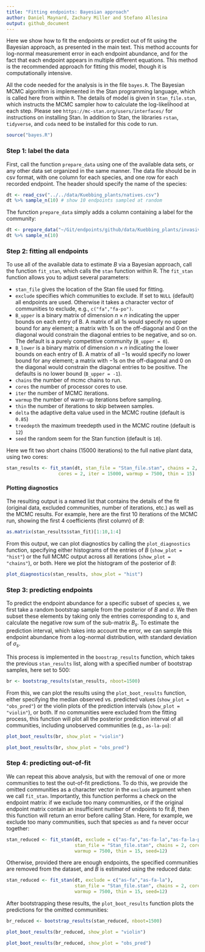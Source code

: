 ```yaml
---
title: "Fitting endpoints: Bayesian approach"
author: Daniel Maynard, Zachary Miller and Stefano Allesina
output: github_document
---
```



Here we show how to fit the endpoints or predict out of fit using the Bayesian approach, as presented in the main text. This method accounts for log-normal measurement error in each endpoint abundance, and for the fact that each endpoint appears in multiple different equations. This method is the recommended approach for fitting this model, though it is computationally intensive. 


All the code needed for the analysis is in the file `bayes.R`. The Bayesian MCMC algorithm is implemented in the Stan programming language, which is called here from within `R`. The details of model is given in `Stan_file.stan`, which instructs the MCMC sampler how to calculate the log-likelihood at each step. Please see `https://mc-stan.org/users/interfaces/` for instructions on installing Stan. In addition to Stan, the libraries `rstan`, `tidyverse`, and `coda` need to be installed for this code to run. 


```r
source("bayes.R")
```


### Step 1: label the data

First, call the function `prepare_data` using one of the available data sets, or any other data set organized in the same manner. The data file should be in csv format, with one column for each species, and one row for each recorded endpoint. The header should specify the name of the species:

```r
dt <- read_csv("../../data/Kuebbing_plants/natives.csv")
dt %>% sample_n(10) # show 10 endpoints sampled at random
```

The function `prepare_data` simply adds a column containing a label for the community:

```r
dt <- prepare_data("~/Git/endpoints/github/data/Kuebbing_plants/invasives.csv")
dt %>% sample_n(10)
```


### Step 2: fitting all endpoints

To use all of the available data to estimate $B$ via a Bayesian approach, call the function `fit_stan`, which calls the `stan` function within R. The `fit_stan` function allows you to adjust several parameters:


- `stan_file` gives the location of the Stan file used for fitting.
-  `exclude` specifies which communities to exclude. If set to `NULL` (default) all endpoints are used. Otherwise it takes a character vector of communities to exclude, e.g., `c("fa","fa-po")`.
- `B_upper` is a binary matrix of dimension $n\times n$ indicating the upper bounds on each entry of B. A matrix of all $1$s would specify no upper bound for any element; a matrix with $1$s on the off-diagonal and $0$ on the diagonal would constrain the diagonal entries to be negative, and so on. The default is a purely competitive community (`B_upper = 0`).
- `B_lower` is a binary matrix of dimension $n\times n$ indicating the lower bounds on each entry of B. A matrix of all $-1$s would specify no lower bound for any element; a matrix with $-1$s on the off-diagonal and $0$ on the diagonal would constrain the diagonal entries to be positive. The defaults is no lower bound (`B_upper = -1`).
- `chains` the number of mcmc chains to run.
- `cores` the number of processor cores to use.
- `iter` the number of MCMC iterations.
-  `warmup` the number of warm-up iterations before sampling.
- `thin` the number of iterations to skip between samples.
- `delta` the adaptive delta value used in the MCMC routine (default is `0.85`)
- `treedepth` the maximum treedepth used in the MCMC routine (default is `12`)
-  `seed` the random seem for the Stan function (default is `10`).
	
	
Here we fit two short chains (15000 iterations) to the full native plant data, using two cores: 
```r
stan_results <- fit_stan(dt, stan_file = "Stan_file.stan", chains = 2, 
				   cores = 2, iter = 15000, warmup = 7500, thin = 15)
```

#### Plotting diagnostics

The resulting output is a named list that contains the details of the fit (original data, excluded communities, number of iterations, etc.) as well as the MCMC results. For example, here are the first 10 iterations of the MCMC run, showing the first 4 coefficients (first column) of $B$:

```r
as.matrix(stan_results$stan_fit)[1:10,1:4]
```


From this output, we can plot diagnostics by calling the `plot_diagnostics` function, specifying either histograms of the entries of $B$ (`show_plot = "hist"`) or the full MCMC output across all iterations (`show_plot = "chains"`), or both. Here we plot the histogram of the posterior of $B$:

```r
plot_diagnostics(stan_results, show_plot = "hist") 
```


### Step 3: predicting endpoints

To predict the endpoint abundance for a specific subset of species $s$, we first take a random bootstrap sample from the posterior of $B$ and $\sigma$. We then subset these elements by taking only the entries corresponding to $s$, and calculate the negative row sum of the sub-matrix $B_s$. To estimate the prediction interval, which takes into account the error, we can sample this endpoint abundance from a log-normal distribution, with standard deviation of $\sigma_s$. 

This process is implemented in the `boostrap_results` function, which takes the previous `stan_results` list, along with a specified number of bootstrap samples, here set to 500:

```r
br <- bootstrap_results(stan_results, nboot=1500)
```

From this, we can plot the results using the `plot_boot_results` function, either specifying the median observed vs. predicted values (`show_plot = "obs_pred"`) or the violin plots of the prediction intervals (`show_plot = "violin"`), or both. If no communities were excluded from the fitting process, this function will plot all the posterior prediction interval of all communities, including unobserved communities (e.g., `as-la-po`):

```r
plot_boot_results(br, show_plot = "violin")
```

```r
plot_boot_results(br, show_plot = "obs_pred")
```

### Step 4: predicting out-of-fit

We can repeat this above analysis, but with the removal of one or more communities to test the out-of-fit predictions. To do this, we provide the omitted communities as a character vector in the `exclude` argument when we call `fit_stan`. Importantly, this function performs a check on the endpoint matrix: if we exclude too many communities, or if the original endpoint matrix contain an insufficient number of endpoints to fit $B$, then this function will return an error before calling Stan. Here, for example, we exclude too many communities, such that species `as` and `fa` never occur together:

```r
stan_reduced <- fit_stan(dt, exclude = c("as-fa","as-fa-la","as-fa-la-po"),
						 stan_file = "Stan_file.stan", chains = 2, cores = 2, iter = 15000, 
						 warmup = 7500, thin = 15, seed=12)
```

Otherwise, provided there are enough endpoints, the specified communities are removed from the dataset, and $B$ is estimated using the reduced data:

```r
stan_reduced <- fit_stan(dt, exclude = c("as-fa","as-fa-la"),
						 stan_file = "Stan_file.stan", chains = 2, cores = 2, iter = 15000, 
						 warmup = 7500, thin = 15, seed=12)
```

After bootstrapping these results, the `plot_boot_results` function plots the predictions for the omitted communities:

```r
br_reduced <- bootstrap_results(stan_reduced, nboot=1500)
```

```r
plot_boot_results(br_reduced, show_plot = "violin")
```

```r
plot_boot_results(br_reduced, show_plot = "obs_pred")
```
